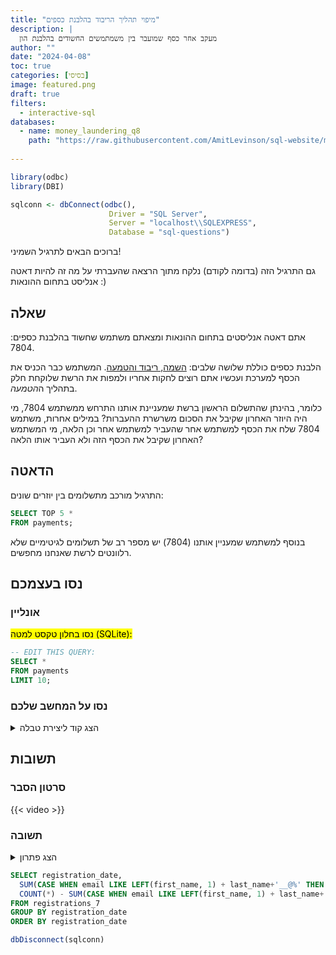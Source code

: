 ```yaml
---
title: "מיפוי תהליך הריבוד בהלבנת כספים"
description: |
  מעקב אחר כסף שמועבר בין משמתמשים החשודים בהלבנת הון
author: ""
date: "2024-04-08"
toc: true
categories: [בסיסי]
image: featured.png
draft: true
filters:
  - interactive-sql
databases:
  - name: money_laundering_q8
    path: "https://raw.githubusercontent.com/AmitLevinson/sql-website/main/questions/8-tracking-money-layering/q8.sql"
    
---
```


```r
library(odbc)
library(DBI)

sqlconn <- dbConnect(odbc(),
                      Driver = "SQL Server",
                      Server = "localhost\\SQLEXPRESS",
                      Database = "sql-questions")
```

ברוכים הבאים לתרגיל השמיני!  

גם התרגיל הזה (בדומה לקודם) נלקח מתוך הרצאה שהעברתי על מה זה להיות דאטה אנליסט בתחום ההונאות :)

## שאלה

אתם דאטה אנליסטים בתחום ההונאות ומצאתם משתמש שחשוד בהלבנת כספים: 7804.

הלבנת כספים כוללת שלושה שלבים: [השמה, ריבוד והטמעה](https://fsctop.com/2019/03/%D7%9E%D7%94%D7%99-%D7%94%D7%9C%D7%91%D7%A0%D7%AA-%D7%94%D7%95%D7%9F-%D7%A8%D7%A7%D7%A2-%D7%95%D7%9E%D7%95%D7%A9%D7%92%D7%99-%D7%99%D7%A1%D7%95%D7%93-%D7%98%D7%A7%D7%98%D7%99%D7%A7%D7%95/). המשתמש כבר הכניס את הכסף למערכת ועכשיו אתם רוצים לחקות אחריו ולמפות את הרשת שלוקחת חלק בתהליך ה*הטמעה*.

כלומר, בהינתן שהתשלום הראשון ברשת שמעניינת אותנו התרחש ממשתמש 7804, מי היה היוזר האחרון שקיבל את הסכום משרשרת ההעברות? במילים אחרות, משתמש 7804 שלח את הכסף למשתמש אחר שהעביר למשתמש אחר וכן הלאה, מי המשתמש האחרון שקיבל את הכסף הזה ולא העביר אותו הלאה?

## הדאטה

התרגיל מורכב מתשלומים בין יוזרים שונים:

```sql
SELECT TOP 5 * 
FROM payments;
```

בנוסף למשתמש שמעניין אותנו (7804) יש מספר רב של תשלומים לגיטימיים שלא רלוונטים לרשת שאנחנו מחפשים.

## נסו בעצמכם

### אונליין 

<mark>נסו בחלון טקסט למטה (SQLite):</mark>

```.sql
-- EDIT THIS QUERY:
SELECT *
FROM payments
LIMIT 10;

```


### נסו על המחשב שלכם

<details>
<summary>הצג קוד ליצירת טבלה</summary>

```sql
CREATE TABLE payments_8 
(
    payment_id	INT,
    from_user	INT,
    to_user	INT,
    amount	INT,
    payment_date	DATE
);

INSERT INTO payments_8 (payment_id, from_user, to_user, amount, payment_date) VALUES ('1', '7804', '4360', '200', '2023-02-28');
INSERT INTO payments_8 (payment_id, from_user, to_user, amount, payment_date) VALUES ('2', '1237', '5790', '242', '2023-02-28');
INSERT INTO payments_8 (payment_id, from_user, to_user, amount, payment_date) VALUES ('3', '5363', '7800', '241', '2023-02-28');
INSERT INTO payments_8 (payment_id, from_user, to_user, amount, payment_date) VALUES ('4', '6382', '5619', '224', '2023-02-28');
INSERT INTO payments_8 (payment_id, from_user, to_user, amount, payment_date) VALUES ('5', '7962', '2729', '184', '2023-02-28');
INSERT INTO payments_8 (payment_id, from_user, to_user, amount, payment_date) VALUES ('6', '6165', '5363', '170', '2023-02-28');
INSERT INTO payments_8 (payment_id, from_user, to_user, amount, payment_date) VALUES ('7', '2165', '2502', '198', '2023-02-28');
INSERT INTO payments_8 (payment_id, from_user, to_user, amount, payment_date) VALUES ('8', '5867', '8562', '285', '2023-02-28');
INSERT INTO payments_8 (payment_id, from_user, to_user, amount, payment_date) VALUES ('9', '2021', '4386', '253', '2023-03-01');
INSERT INTO payments_8 (payment_id, from_user, to_user, amount, payment_date) VALUES ('10', '1378', '6818', '264', '2023-03-01');
INSERT INTO payments_8 (payment_id, from_user, to_user, amount, payment_date) VALUES ('11', '4360', '7503', '199', '2023-03-01');
INSERT INTO payments_8 (payment_id, from_user, to_user, amount, payment_date) VALUES ('12', '4192', '6165', '223', '2023-03-01');
INSERT INTO payments_8 (payment_id, from_user, to_user, amount, payment_date) VALUES ('13', '7764', '7226', '226', '2023-03-01');
INSERT INTO payments_8 (payment_id, from_user, to_user, amount, payment_date) VALUES ('14', '5517', '7962', '294', '2023-03-01');
INSERT INTO payments_8 (payment_id, from_user, to_user, amount, payment_date) VALUES ('15', '1150', '2021', '297', '2023-03-01');
INSERT INTO payments_8 (payment_id, from_user, to_user, amount, payment_date) VALUES ('16', '2502', '6816', '262', '2023-03-01');
INSERT INTO payments_8 (payment_id, from_user, to_user, amount, payment_date) VALUES ('17', '9990', '2625', '177', '2023-03-01');
INSERT INTO payments_8 (payment_id, from_user, to_user, amount, payment_date) VALUES ('18', '7503', '6491', '198', '2023-03-01');
INSERT INTO payments_8 (payment_id, from_user, to_user, amount, payment_date) VALUES ('19', '547', '7800', '283', '2023-03-01');
INSERT INTO payments_8 (payment_id, from_user, to_user, amount, payment_date) VALUES ('20', '355', '976', '212', '2023-03-01');
INSERT INTO payments_8 (payment_id, from_user, to_user, amount, payment_date) VALUES ('21', '3113', '928', '172', '2023-03-01');
INSERT INTO payments_8 (payment_id, from_user, to_user, amount, payment_date) VALUES ('22', '4056', '7498', '155', '2023-03-01');
INSERT INTO payments_8 (payment_id, from_user, to_user, amount, payment_date) VALUES ('23', '2508', '5867', '286', '2023-03-01');
INSERT INTO payments_8 (payment_id, from_user, to_user, amount, payment_date) VALUES ('24', '2135', '672', '280', '2023-03-01');
INSERT INTO payments_8 (payment_id, from_user, to_user, amount, payment_date) VALUES ('25', '4241', '4386', '245', '2023-03-01');
INSERT INTO payments_8 (payment_id, from_user, to_user, amount, payment_date) VALUES ('26', '2587', '5517', '184', '2023-03-01');
INSERT INTO payments_8 (payment_id, from_user, to_user, amount, payment_date) VALUES ('27', '6491', '3037', '198', '2023-03-01');
INSERT INTO payments_8 (payment_id, from_user, to_user, amount, payment_date) VALUES ('28', '9003', '3113', '169', '2023-03-01');
INSERT INTO payments_8 (payment_id, from_user, to_user, amount, payment_date) VALUES ('29', '6675', '3440', '279', '2023-03-01');
INSERT INTO payments_8 (payment_id, from_user, to_user, amount, payment_date) VALUES ('30', '8193', '976', '189', '2023-03-01');
INSERT INTO payments_8 (payment_id, from_user, to_user, amount, payment_date) VALUES ('31', '4463', '1657', '279', '2023-03-01');
INSERT INTO payments_8 (payment_id, from_user, to_user, amount, payment_date) VALUES ('32', '1416', '8562', '181', '2023-03-01');
INSERT INTO payments_8 (payment_id, from_user, to_user, amount, payment_date) VALUES ('33', '3037', '9484', '198', '2023-03-01');
INSERT INTO payments_8 (payment_id, from_user, to_user, amount, payment_date) VALUES ('34', '5669', '6286', '267', '2023-03-01');
INSERT INTO payments_8 (payment_id, from_user, to_user, amount, payment_date) VALUES ('35', '8889', '928', '153', '2023-03-01');
INSERT INTO payments_8 (payment_id, from_user, to_user, amount, payment_date) VALUES ('36', '4915', '3113', '284', '2023-03-01');
INSERT INTO payments_8 (payment_id, from_user, to_user, amount, payment_date) VALUES ('37', '8319', '9249', '240', '2023-03-01');
INSERT INTO payments_8 (payment_id, from_user, to_user, amount, payment_date) VALUES ('38', '4400', '9990', '204', '2023-03-01');
INSERT INTO payments_8 (payment_id, from_user, to_user, amount, payment_date) VALUES ('39', '9492', '9816', '265', '2023-03-01');
INSERT INTO payments_8 (payment_id, from_user, to_user, amount, payment_date) VALUES ('40', '9484', '2885', '197', '2023-03-01');
INSERT INTO payments_8 (payment_id, from_user, to_user, amount, payment_date) VALUES ('41', '870', '9207', '259', '2023-03-01');
INSERT INTO payments_8 (payment_id, from_user, to_user, amount, payment_date) VALUES ('42', '5948', '4896', '260', '2023-03-01');
INSERT INTO payments_8 (payment_id, from_user, to_user, amount, payment_date) VALUES ('43', '6818', '7949', '150', '2023-03-01');
INSERT INTO payments_8 (payment_id, from_user, to_user, amount, payment_date) VALUES ('44', '6765', '547', '216', '2023-03-01');
INSERT INTO payments_8 (payment_id, from_user, to_user, amount, payment_date) VALUES ('45', '2885', '1841', '196', '2023-03-01');
INSERT INTO payments_8 (payment_id, from_user, to_user, amount, payment_date) VALUES ('46', '392', '6862', '287', '2023-03-01');
INSERT INTO payments_8 (payment_id, from_user, to_user, amount, payment_date) VALUES ('47', '5067', '7869', '253', '2023-03-01');
INSERT INTO payments_8 (payment_id, from_user, to_user, amount, payment_date) VALUES ('48', '2729', '5948', '244', '2023-03-01');
INSERT INTO payments_8 (payment_id, from_user, to_user, amount, payment_date) VALUES ('49', '9249', '6382', '208', '2023-03-01');
INSERT INTO payments_8 (payment_id, from_user, to_user, amount, payment_date) VALUES ('50', '258', '4241', '274', '2023-03-01');
INSERT INTO payments_8 (payment_id, from_user, to_user, amount, payment_date) VALUES ('51', '1841', '7627', '196', '2023-03-01');
INSERT INTO payments_8 (payment_id, from_user, to_user, amount, payment_date) VALUES ('52', '1408', '7520', '281', '2023-03-01');
INSERT INTO payments_8 (payment_id, from_user, to_user, amount, payment_date) VALUES ('53', '9725', '8889', '221', '2023-03-01');
INSERT INTO payments_8 (payment_id, from_user, to_user, amount, payment_date) VALUES ('54', '3900', '1101', '178', '2023-03-01');
INSERT INTO payments_8 (payment_id, from_user, to_user, amount, payment_date) VALUES ('55', '657', '2587', '150', '2023-03-01');
INSERT INTO payments_8 (payment_id, from_user, to_user, amount, payment_date) VALUES ('56', '6862', '4463', '278', '2023-03-01');
INSERT INTO payments_8 (payment_id, from_user, to_user, amount, payment_date) VALUES ('57', '7627', '5923', '196', '2023-03-01');
INSERT INTO payments_8 (payment_id, from_user, to_user, amount, payment_date) VALUES ('58', '2700', '9207', '150', '2023-03-01');
INSERT INTO payments_8 (payment_id, from_user, to_user, amount, payment_date) VALUES ('59', '7687', '1408', '295', '2023-03-01');
INSERT INTO payments_8 (payment_id, from_user, to_user, amount, payment_date) VALUES ('60', '4719', '1733', '272', '2023-03-01');
INSERT INTO payments_8 (payment_id, from_user, to_user, amount, payment_date) VALUES ('61', '5923', '9464', '195', '2023-03-01');
INSERT INTO payments_8 (payment_id, from_user, to_user, amount, payment_date) VALUES ('62', '1101', '5517', '259', '2023-03-01');
INSERT INTO payments_8 (payment_id, from_user, to_user, amount, payment_date) VALUES ('63', '4478', '6286', '172', '2023-03-01');
INSERT INTO payments_8 (payment_id, from_user, to_user, amount, payment_date) VALUES ('64', '6313', '9098', '186', '2023-03-01');
INSERT INTO payments_8 (payment_id, from_user, to_user, amount, payment_date) VALUES ('65', '4426', '1867', '275', '2023-03-01');
INSERT INTO payments_8 (payment_id, from_user, to_user, amount, payment_date) VALUES ('66', '7226', '4386', '255', '2023-03-01');
INSERT INTO payments_8 (payment_id, from_user, to_user, amount, payment_date) VALUES ('67', '9464', '781', '194', '2023-03-01');
INSERT INTO payments_8 (payment_id, from_user, to_user, amount, payment_date) VALUES ('68', '2625', '500', '162', '2023-03-01');
INSERT INTO payments_8 (payment_id, from_user, to_user, amount, payment_date) VALUES ('69', '2318', '4937', '213', '2023-03-01');
INSERT INTO payments_8 (payment_id, from_user, to_user, amount, payment_date) VALUES ('70', '781', '7364', '194', '2023-03-01');
INSERT INTO payments_8 (payment_id, from_user, to_user, amount, payment_date) VALUES ('71', '9962', '2165', '212', '2023-03-01');
INSERT INTO payments_8 (payment_id, from_user, to_user, amount, payment_date) VALUES ('72', '1867', '9098', '200', '2023-03-01');
INSERT INTO payments_8 (payment_id, from_user, to_user, amount, payment_date) VALUES ('73', '2381', '4426', '233', '2023-03-01');
INSERT INTO payments_8 (payment_id, from_user, to_user, amount, payment_date) VALUES ('74', '4200', '2021', '211', '2023-03-01');
INSERT INTO payments_8 (payment_id, from_user, to_user, amount, payment_date) VALUES ('75', '954', '3440', '274', '2023-03-01');
INSERT INTO payments_8 (payment_id, from_user, to_user, amount, payment_date) VALUES ('76', '7364', '191', '194', '2023-03-02');
INSERT INTO payments_8 (payment_id, from_user, to_user, amount, payment_date) VALUES ('77', '672', '2165', '236', '2023-03-02');
INSERT INTO payments_8 (payment_id, from_user, to_user, amount, payment_date) VALUES ('78', '191', '1577', '193', '2023-03-02');
INSERT INTO payments_8 (payment_id, from_user, to_user, amount, payment_date) VALUES ('79', '1094', '3113', '251', '2023-03-02');
INSERT INTO payments_8 (payment_id, from_user, to_user, amount, payment_date) VALUES ('80', '1133', '1416', '203', '2023-03-02');
INSERT INTO payments_8 (payment_id, from_user, to_user, amount, payment_date) VALUES ('81', '500', '3669', '242', '2023-03-02');
INSERT INTO payments_8 (payment_id, from_user, to_user, amount, payment_date) VALUES ('82', '8074', '3302', '180', '2023-03-02');
INSERT INTO payments_8 (payment_id, from_user, to_user, amount, payment_date) VALUES ('83', '163', '2502', '286', '2023-03-02');
INSERT INTO payments_8 (payment_id, from_user, to_user, amount, payment_date) VALUES ('84', '1577', '2921', '192', '2023-03-02');
INSERT INTO payments_8 (payment_id, from_user, to_user, amount, payment_date) VALUES ('85', '7558', '2502', '187', '2023-03-02');
INSERT INTO payments_8 (payment_id, from_user, to_user, amount, payment_date) VALUES ('86', '180', '7241', '168', '2023-03-02');
INSERT INTO payments_8 (payment_id, from_user, to_user, amount, payment_date) VALUES ('87', '2921', '6093', '192', '2023-03-02');
INSERT INTO payments_8 (payment_id, from_user, to_user, amount, payment_date) VALUES ('88', '5790', '9003', '231', '2023-03-02');
INSERT INTO payments_8 (payment_id, from_user, to_user, amount, payment_date) VALUES ('89', '4247', '552', '216', '2023-03-02');
INSERT INTO payments_8 (payment_id, from_user, to_user, amount, payment_date) VALUES ('90', '7449', '2165', '171', '2023-03-02');
INSERT INTO payments_8 (payment_id, from_user, to_user, amount, payment_date) VALUES ('91', '7869', '4400', '258', '2023-03-02');
INSERT INTO payments_8 (payment_id, from_user, to_user, amount, payment_date) VALUES ('92', '4111', '8474', '176', '2023-03-02');
INSERT INTO payments_8 (payment_id, from_user, to_user, amount, payment_date) VALUES ('93', '6093', '3423', '192', '2023-03-02');
INSERT INTO payments_8 (payment_id, from_user, to_user, amount, payment_date) VALUES ('94', '5013', '1733', '176', '2023-03-02');
INSERT INTO payments_8 (payment_id, from_user, to_user, amount, payment_date) VALUES ('95', '592', '8319', '225', '2023-03-02');
INSERT INTO payments_8 (payment_id, from_user, to_user, amount, payment_date) VALUES ('96', '4386', '4192', '254', '2023-03-02');
INSERT INTO payments_8 (payment_id, from_user, to_user, amount, payment_date) VALUES ('97', '4937', '258', '209', '2023-03-02');
INSERT INTO payments_8 (payment_id, from_user, to_user, amount, payment_date) VALUES ('98', '8647', '1657', '194', '2023-03-02');
INSERT INTO payments_8 (payment_id, from_user, to_user, amount, payment_date) VALUES ('99', '3423', '5649', '191', '2023-03-02');
INSERT INTO payments_8 (payment_id, from_user, to_user, amount, payment_date) VALUES ('100', '928', '7791', '169', '2023-03-02');
INSERT INTO payments_8 (payment_id, from_user, to_user, amount, payment_date) VALUES ('101', '5649', '1721', '190', '2023-03-02');
INSERT INTO payments_8 (payment_id, from_user, to_user, amount, payment_date) VALUES ('102', '7241', '7687', '226', '2023-03-02');
INSERT INTO payments_8 (payment_id, from_user, to_user, amount, payment_date) VALUES ('103', '6914', '7687', '202', '2023-03-02');
INSERT INTO payments_8 (payment_id, from_user, to_user, amount, payment_date) VALUES ('104', '6816', '1867', '291', '2023-03-02');
INSERT INTO payments_8 (payment_id, from_user, to_user, amount, payment_date) VALUES ('105', '1721', 'NA', '190', '2023-03-02');
INSERT INTO payments_8 (payment_id, from_user, to_user, amount, payment_date) VALUES ('106', '7498', '1657', '221', '2023-03-02');

```

</details>

## תשובות

### סרטון הסבר


{{< video  >}}



### תשובה

<details>

<summary>הצג פתרון</summary>


#### SQLite

```sql
SELECT registration_date,
  SUM(CASE WHEN email LIKE SUBSTR(first_name, 1 ,1 ) || last_name || '__@%' THEN 1 ELSE 0 END) as fraud_group,
  COUNT(*) - SUM(CASE WHEN email LIKE SUBSTR(first_name, 1 ,1 ) || last_name || '__@%' THEN 1 ELSE 0 END) as Not_Group
FROM registrations_7
GROUP BY registration_date
ORDER BY registration_date
```

#### T-SQL

```sql
SELECT registration_date,
  SUM(CASE WHEN email LIKE LEFT(first_name, 1) + last_name+'__@%' THEN 1 END) as fraud_group,
  COUNT(*) - SUM(CASE WHEN email LIKE LEFT(first_name, 1) + last_name+'__@%' THEN 1 END) as Not_Group
FROM registrations_7
GROUP BY registration_date
ORDER BY registration_date
```

</details>

```sql
SELECT registration_date,
  SUM(CASE WHEN email LIKE LEFT(first_name, 1) + last_name+'__@%' THEN 1 ELSE 0 END) as fraud_group,
  COUNT(*) - SUM(CASE WHEN email LIKE LEFT(first_name, 1) + last_name+'__@%' THEN 1 ELSE 0 END) as Not_Group
FROM registrations_7
GROUP BY registration_date
ORDER BY registration_date
```



```r
dbDisconnect(sqlconn)
```
